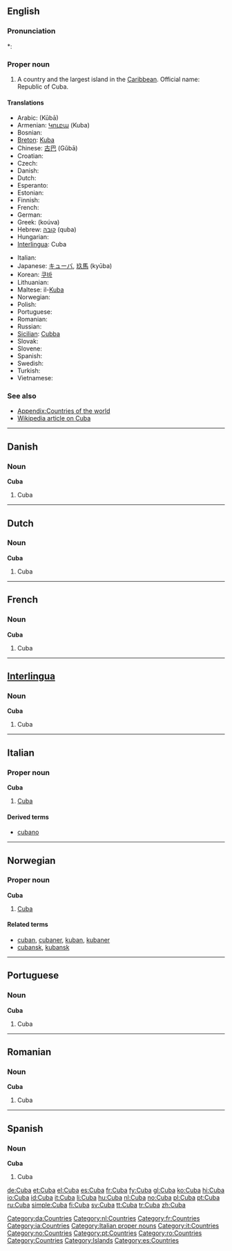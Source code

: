 {{sisterlinks|Category:Cuba |Cuba}}
{{also|cuba}}
==English==
{{wikipedia}}

===Pronunciation===
*: {{rhymes|uːbə}}

===Proper noun===
{{en-proper noun}}

# A country and the largest island in the [[Caribbean]]. Official name: Republic of Cuba.

====Translations====
{{trans-top|country and largest island in Caribbean}}
* Arabic: {{Arab|[[كوبا]]}} (Kūbā) {{f}}
* Armenian: [[Կուբա]] (Kuba)
* Bosnian: {{t-|bs|Kuba|f}}
* [[Breton]]: [[Kuba]]
* Chinese: [[古巴]] (Gǔbā)
* Croatian: {{t-|hr|Kuba|f}}
* Czech: {{t-|cs|Kuba|f}}
* Danish: {{t-|da|Cuba}}
* Dutch: {{t+|nl|Cuba}}
* Esperanto: {{t-|eo|Kubo|xs=Esperanto}}
* Estonian: {{t-|et|Kuuba}}
* Finnish: {{t+|fi|Kuuba}}
* French: {{t+|fr|Cuba}}
* German: {{t+|de|Kuba}}
* Greek: {{t+|el|Κούβα|f|sc=Grek}} (koúva)
* Hebrew: [[קובה]] (quba)
* Hungarian: {{t+|hu|Kuba}}
* [[Interlingua]]: Cuba
{{trans-mid}}
* Italian: {{t+|it|Cuba}}
* Japanese: [[キューバ]], [[玖馬]] (kyūba)
* Korean: [[쿠바]]
* Lithuanian: {{t+|lt|Kuba|xs=Lithuanian}}
* Maltese: il-[[Kuba]]
* Norwegian: {{t+|no|Cuba}}
* Polish: {{t+|pl|Kuba}}
* Portuguese: {{t+|pt|Cuba}}
* Romanian: {{t-|ro|Cuba|f}}
* Russian: {{t+|ru|Куба|sc=Cyrl|tr=Kúba|f}}
* [[Sicilian]]: [[Cubba]] {{f}}
* Slovak: {{t-|sk|Kuba|f}}
* Slovene: {{t+|sl|Kuba}}
* Spanish: {{t+|es|Cuba}}
* Swedish: {{t+|sv|Kuba}}
* Turkish: {{t+|tr|Küba}}
* Vietnamese: {{t+|vi|Cuba}}
{{trans-bottom}}

===See also===
* [[Appendix:Countries of the world]]
* [[w:Cuba|Wikipedia article on Cuba]]

----

==Danish==

===Noun===
'''Cuba'''

# Cuba

[[Category:da:Countries]]

----

==Dutch==

===Noun===
'''Cuba'''

# Cuba

[[Category:nl:Countries]]

----

==French==

===Noun===
'''Cuba'''

# Cuba

[[Category:fr:Countries]]

----

==[[Interlingua]]==

===Noun===
'''Cuba'''

# Cuba

[[Category:ia:Countries]]

----

==Italian==
{{wikipedia|lang=it}}

===Proper noun===
'''Cuba''' {{f}}

# [[#English|Cuba]]

====Derived terms====
* [[cubano]]

[[Category:Italian proper nouns]]
[[Category:it:Countries]]

----

==Norwegian==

===Proper noun===
'''Cuba'''

# [[#English|Cuba]]

====Related terms====
* [[cuban]], [[cubaner]], [[kuban]], [[kubaner]]
* [[cubansk]], [[kubansk]]

[[Category:no:Countries]]

----

==Portuguese==

===Noun===
'''Cuba'''

# Cuba

[[Category:pt:Countries]]

----

==Romanian==

===Noun===
'''Cuba'''

# Cuba

[[Category:ro:Countries]]

----

==Spanish==

===Noun===
'''Cuba'''

# Cuba

[[Category:Countries]]
[[Category:Islands]]
[[Category:es:Countries]]

[[de:Cuba]]
[[et:Cuba]]
[[el:Cuba]]
[[es:Cuba]]
[[fr:Cuba]]
[[fy:Cuba]]
[[gl:Cuba]]
[[ko:Cuba]]
[[hi:Cuba]]
[[io:Cuba]]
[[id:Cuba]]
[[it:Cuba]]
[[li:Cuba]]
[[hu:Cuba]]
[[nl:Cuba]]
[[no:Cuba]]
[[pl:Cuba]]
[[pt:Cuba]]
[[ru:Cuba]]
[[simple:Cuba]]
[[fi:Cuba]]
[[sv:Cuba]]
[[tt:Cuba]]
[[tr:Cuba]]
[[zh:Cuba]]